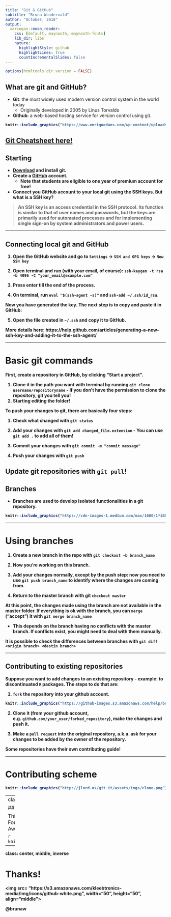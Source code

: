 ```yaml
---
title: "Git & GitHub"
subtitle: "Bruna Wundervald"
author: "October, 2018"
output:
  xaringan::moon_reader:
    css: [default, maynooth, maynooth-fonts]
    lib_dir: libs
    nature:
      highlightStyle: github
      highlightLines: true
      countIncrementalSlides: false
---
```

```r
options(htmltools.dir.version = FALSE)
```

## What are git and GitHub?

  - **Git**: the most widely used modern version control system 
in the world today 
    - Originally developed in 2005 by Linus Torvalds

  - **Github**: a web-based hosting service for version 
  control using git.
  
  
<b>  
```r
knitr::include_graphics("https://www.enriquedans.com/wp-content/uploads/2018/06/GitHub-Octocat.jpg")
```


[Git Cheatsheet here!](https://www.atlassian.com/git/tutorials/atlassian-git-cheatsheet)
---
## Starting 

- [Download](https://git-scm.com/downloads) and
install git. 
- Create a [GitHub](http://github.com) account.
  - Note that students are eligible to one year
  of premium account for free!
  
- Connect you GitHub account to your local git using
the SSH keys. **But what is a SSH key?**

> An SSH key is an access credential in the SSH protocol. Its function is similar to that of user names and passwords, but the keys are primarily used for automated processes and for implementing single sign-on by system administrators and power users.

---

## Connecting local git and GitHub

  1. Open the GitHub website and go to `Settings` -> `SSH and GPG keys` -> `New SSH key` 
  
  2. Open terminal and run (with your email, of course): 
  `ssh-keygen -t rsa -b 4096 -C "your_email@example.com"`
  
  3. Press enter till the end of the process.
  
  4. On terminal, run `eval "$(ssh-agent -s)"`
  and `ssh-add ~/.ssh/id_rsa`. 


Now you have generated the key. The next step is to 
copy and paste it in GitHub:

  5. Open the file created in `~/.ssh` and copy it
  to GitHub. 
  
More details here: https://help.github.com/articles/generating-a-new-ssh-key-and-adding-it-to-the-ssh-agent/

---

# Basic git commands

First, create a repository in GitHub, by clicking
"Start a project". 

  1. Clone it in the path you want with terminal
  by running `git clone username/repositoryname`
    - If you don't have the permission to clone
    the repository, git you tell you!
  2. Starting editing the folder!
  

To push your changes to git, there are basically four steps:

  1. Check what changed with `git status`
  
  2. Add your changes with `git add changed_file.extension`
    - You can use `git add .` to add all of them!
    
  3. Commit your changes with `git commit -m "commit message"`
  
  4. Push your changes with `git push`


Update git repositories with `git pull`!
---

## Branches 

  - Branches are used to develop isolated functionalities
  in a git repository.
  
```r
knitr::include_graphics("https://cdn-images-1.medium.com/max/1600/1*iB8lNrITmLvKeL8mnp3qAA.png")
```


---

# Using branches

  1. Create a new branch in the repo with `git checkout -b branch_name`
  
  2. Now you're working on this branch. 
  
  3. Add your changes normally, except by the push step: now you need
  to use `git push branch_name` to identify where the changes are
  coming from. 
  
  4. Return to the master branch with git `checkout master`
  
**At this point, the changes made using the branch are not**
**available in the master folder. If everything is ok with**
**the branch, you can `merge` ("accept") it with `git merge branch_name`** 
  
  - This depends on the branch having no conflicts with the
  master branch. If conflicts exist, you might need to deal
  with them manually. 
  
It is possible to check the differences between branches with
`git diff <origin branch> <destin branch>`

---

## Contributing to existing repositories  

Suppose you want to add changes to an existing repository - example:
to discontinuated `R` packages. The steps to do that are:

  1.  `fork` the repository into your github account.
  
  
```r
knitr::include_graphics("https://github-images.s3.amazonaws.com/help/bootcamp/Bootcamp-Fork.png")
```


  2. Clone it (from your github account, e.g. `github.com/your_user/forked_repository`), make the changes 
  and push it. 
  
  3. Make a `pull request` into the original repository, a.k.a.
  ask for your changes to be added by the owner of the repository. 

**Some repositories have their own contributing guide!**

---

# Contributing scheme
```r
knitr::include_graphics("http://jlord.us/git-it/assets/imgs/clone.png")
```



---
class: center, middle

## Acknowledgments

This work was supported by a Science Foundation Ireland Career Development Award grant number: 17/CDA/4695

```r
knitr::include_graphics("SFI_logo.jpg")
```


---

class: center, middle, inverse

# Thanks!


<img src= "https://s3.amazonaws.com/kleebtronics-media/img/icons/github-white.png", width="50", height="50",  align="middle"> 

<b>

@brunaw 
